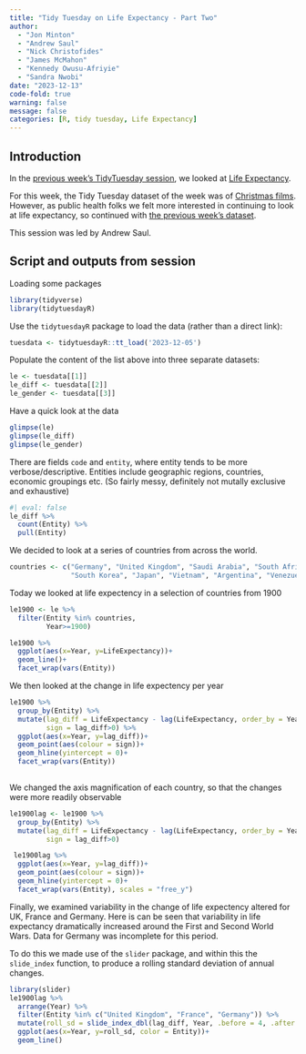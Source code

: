 ```yaml
---
title: "Tidy Tuesday on Life Expectancy - Part Two"
author: 
  - "Jon Minton"
  - "Andrew Saul"
  - "Nick Christofides"
  - "James McMahon"
  - "Kennedy Owusu-Afriyie"
  - "Sandra Nwobi"
date: "2023-12-13"
code-fold: true
warning: false
message: false
categories: [R, tidy tuesday, Life Expectancy]
---
```


## Introduction 

In the [previous week's TidyTuesday session](../tidy-tuesday-life-expectancy/index.qmd), we looked at [Life Expectancy](https://github.com/rfordatascience/tidytuesday/tree/master/data/2023/2023-12-05). 

For this week, the Tidy Tuesday dataset of the week was of [Christmas films](https://github.com/rfordatascience/tidytuesday/tree/master/data/2023/2023-12-12). However, as public health folks we felt more interested in continuing to look at life expectancy, so continued with [the previous week's dataset](https://github.com/rfordatascience/tidytuesday/tree/master/data/2023/2023-12-05). 

This session was led by Andrew Saul. 

## Script and outputs from session

Loading some packages 

```r
library(tidyverse)
library(tidytuesdayR)
```

Use the `tidytuesdayR` package to load the data (rather than a direct link):

```r
tuesdata <- tidytuesdayR::tt_load('2023-12-05')
```

Populate the content of the list above into three separate datasets:

```r
le <- tuesdata[[1]]
le_diff <- tuesdata[[2]]
le_gender <- tuesdata[[3]]
```

Have a quick look at the data 

```r
glimpse(le)
glimpse(le_diff)
glimpse(le_gender)
```

There are fields `code` and `entity`, where entity tends to be more verbose/descriptive. Entities include geographic regions, countries, economic groupings etc. (So fairly messy, definitely not mutally exclusive and exhaustive)

```r
#| eval: false
le_diff %>% 
  count(Entity) %>% 
  pull(Entity)

```

We decided to look at a series of countries from across the world.

```r
countries <- c("Germany", "United Kingdom", "Saudi Arabia", "South Africa",
               "South Korea", "Japan", "Vietnam", "Argentina", "Venezuela", "France")

```

Today we looked at life expectency in a selection of countries from 1900
```r
le1900 <- le %>% 
  filter(Entity %in% countries,
         Year>=1900) 

le1900 %>% 
  ggplot(aes(x=Year, y=LifeExpectancy))+
  geom_line()+
  facet_wrap(vars(Entity))
```

We then looked at the change in life expectency per year
```r
le1900 %>% 
  group_by(Entity) %>% 
  mutate(lag_diff = LifeExpectancy - lag(LifeExpectancy, order_by = Year),
         sign = lag_diff>0) %>% 
  ggplot(aes(x=Year, y=lag_diff))+
  geom_point(aes(colour = sign))+
  geom_hline(yintercept = 0)+
  facet_wrap(vars(Entity))
  
```

We changed the axis magnification of each country, so that the changes were more readily observable
```r
le1900lag <- le1900 %>% 
  group_by(Entity) %>% 
  mutate(lag_diff = LifeExpectancy - lag(LifeExpectancy, order_by = Year),
         sign = lag_diff>0)

 le1900lag %>% 
  ggplot(aes(x=Year, y=lag_diff))+
  geom_point(aes(colour = sign))+
  geom_hline(yintercept = 0)+
  facet_wrap(vars(Entity), scales = "free_y")
```

Finally, we examined variability in the change of life expectency altered for UK, France and Germany.  Here is can be seen that variability in life expectancy dramatically increased around the First and Second World Wars.  Data for Germany was incomplete for this period.

To do this we made use of the `slider` package, and within this the `slide_index` function, to produce a rolling standard deviation of annual changes. 

```r
library(slider)
le1900lag %>% 
  arrange(Year) %>% 
  filter(Entity %in% c("United Kingdom", "France", "Germany")) %>% 
  mutate(roll_sd = slide_index_dbl(lag_diff, Year, .before = 4, .after = 4, .f = sd, .complete = T)) %>% 
  ggplot(aes(x=Year, y=roll_sd, color = Entity))+
  geom_line()
```